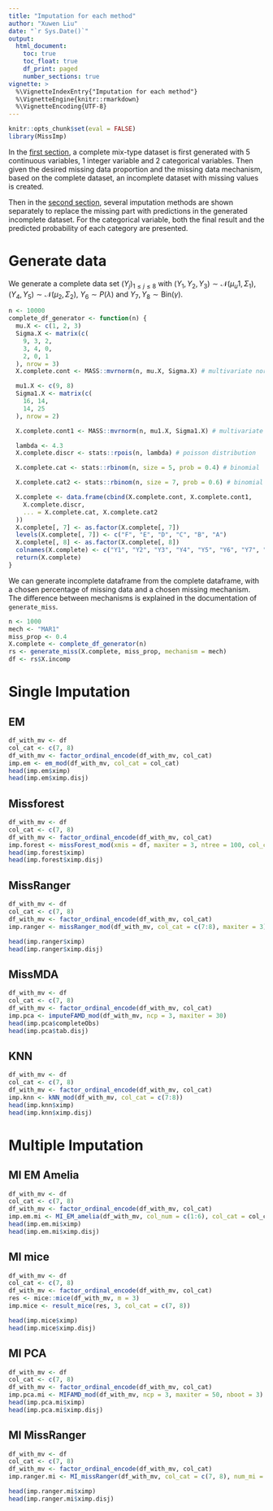 ```yaml
---
title: "Imputation for each method"
author: "Xuwen Liu"
date: "`r Sys.Date()`"
output:
  html_document:
    toc: true
    toc_float: true
    df_print: paged
    number_sections: true
vignette: >
  %\VignetteIndexEntry{"Imputation for each method"}
  %\VignetteEngine{knitr::rmarkdown}
  %\VignetteEncoding{UTF-8}
---
```


```r
knitr::opts_chunk$set(eval = FALSE)
library(MissImp)
```

In the [first section](#generate), a complete mix-type dataset is first generated with 5 continuous variables, 1 integer variable and 2 categorical variables. Then given the desired missing data proportion and the missing data mechanism, based on the complete dataset, an incomplete dataset with missing values is created. 

Then in the [second section](#imputation), several imputation methods are shown separately to replace the missing part with predictions in the generated incomplete dataset. For the categorical variable, both the final result and the predicted probability of each category are presented. 

# Generate data {#generate}

We generate a complete data set $(Y_j)_{1 \leq j \leq 8}$ with $(Y_1, Y_2, Y_3) \sim \mathcal{N}(\mu_u1, \Sigma_1)$, $(Y_4, Y_5) \sim \mathcal{N}(\mu_2, \Sigma_2)$, $Y_6 \sim P(\lambda)$ and $Y_7, Y_8 \sim \text{Bin}(\gamma)$. 

```r
n <- 10000
complete_df_generator <- function(n) {
  mu.X <- c(1, 2, 3)
  Sigma.X <- matrix(c(
    9, 3, 2,
    3, 4, 0,
    2, 0, 1
  ), nrow = 3)
  X.complete.cont <- MASS::mvrnorm(n, mu.X, Sigma.X) # multivariate normal distribution

  mu1.X <- c(9, 8)
  Sigma1.X <- matrix(c(
    16, 14,
    14, 25
  ), nrow = 2)

  X.complete.cont1 <- MASS::mvrnorm(n, mu1.X, Sigma1.X) # multivariate normal distribution

  lambda <- 4.3
  X.complete.discr <- stats::rpois(n, lambda) # poisson distribution

  X.complete.cat <- stats::rbinom(n, size = 5, prob = 0.4) # binomial

  X.complete.cat2 <- stats::rbinom(n, size = 7, prob = 0.6) # binomial

  X.complete <- data.frame(cbind(X.complete.cont, X.complete.cont1,
    X.complete.discr,
    ... = X.complete.cat, X.complete.cat2
  ))
  X.complete[, 7] <- as.factor(X.complete[, 7])
  levels(X.complete[, 7]) <- c("F", "E", "D", "C", "B", "A")
  X.complete[, 8] <- as.factor(X.complete[, 8])
  colnames(X.complete) <- c("Y1", "Y2", "Y3", "Y4", "Y5", "Y6", "Y7", "Y8")
  return(X.complete)
}
```

We can generate incomplete dataframe from the complete dataframe, with a chosen percentage of missing data and a chosen missing mechanism. The difference between mechanisms is explained in the documentation of `generate_miss`.

```r
n <- 1000
mech <- "MAR1"
miss_prop <- 0.4
X.complete <- complete_df_generator(n)
rs <- generate_miss(X.complete, miss_prop, mechanism = mech)
df <- rs$X.incomp
```

# Single Imputation {#imputation}

## EM

```r
df_with_mv <- df
col_cat <- c(7, 8)
df_with_mv <- factor_ordinal_encode(df_with_mv, col_cat)
imp.em <- em_mod(df_with_mv, col_cat = col_cat)
head(imp.em$ximp)
head(imp.em$ximp.disj)
```

## Missforest

```r
df_with_mv <- df
col_cat <- c(7, 8)
df_with_mv <- factor_ordinal_encode(df_with_mv, col_cat)
imp.forest <- missForest_mod(xmis = df, maxiter = 3, ntree = 100, col_cat = col_cat)
head(imp.forest$ximp)
head(imp.forest$ximp.disj)
```

## MissRanger

```r
df_with_mv <- df
col_cat <- c(7, 8)
df_with_mv <- factor_ordinal_encode(df_with_mv, col_cat)
imp.ranger <- missRanger_mod(df_with_mv, col_cat = c(7:8), maxiter = 3)

head(imp.ranger$ximp)
head(imp.ranger$ximp.disj)
```

## MissMDA

```r
df_with_mv <- df
col_cat <- c(7, 8)
df_with_mv <- factor_ordinal_encode(df_with_mv, col_cat)
imp.pca <- imputeFAMD_mod(df_with_mv, ncp = 3, maxiter = 30)
head(imp.pca$completeObs)
head(imp.pca$tab.disj)
```

## KNN

```r
df_with_mv <- df
col_cat <- c(7, 8)
df_with_mv <- factor_ordinal_encode(df_with_mv, col_cat)
imp.knn <- kNN_mod(df_with_mv, col_cat = c(7:8))
head(imp.knn$ximp)
head(imp.knn$ximp.disj)
```

# Multiple Imputation

## MI EM Amelia

```r
df_with_mv <- df
col_cat <- c(7, 8)
df_with_mv <- factor_ordinal_encode(df_with_mv, col_cat)
imp.em.mi <- MI_EM_amelia(df_with_mv, col_num = c(1:6), col_cat = col_cat, num_imp = 3)
head(imp.em.mi$ximp)
head(imp.em.mi$ximp.disj)
```

## MI mice

```r
df_with_mv <- df
col_cat <- c(7, 8)
df_with_mv <- factor_ordinal_encode(df_with_mv, col_cat)
res <- mice::mice(df_with_mv, m = 3)
imp.mice <- result_mice(res, 3, col_cat = c(7, 8))

head(imp.mice$ximp)
head(imp.mice$ximp.disj)
```

## MI PCA

```r
df_with_mv <- df
col_cat <- c(7, 8)
df_with_mv <- factor_ordinal_encode(df_with_mv, col_cat)
imp.pca.mi <- MIFAMD_mod(df_with_mv, ncp = 3, maxiter = 50, nboot = 3)
head(imp.pca.mi$ximp)
head(imp.pca.mi$ximp.disj)
```

## MI MissRanger

```r
df_with_mv <- df
col_cat <- c(7, 8)
df_with_mv <- factor_ordinal_encode(df_with_mv, col_cat)
imp.ranger.mi <- MI_missRanger(df_with_mv, col_cat = c(7, 8), num_mi = 3)

head(imp.ranger.mi$ximp)
head(imp.ranger.mi$ximp.disj)
```

